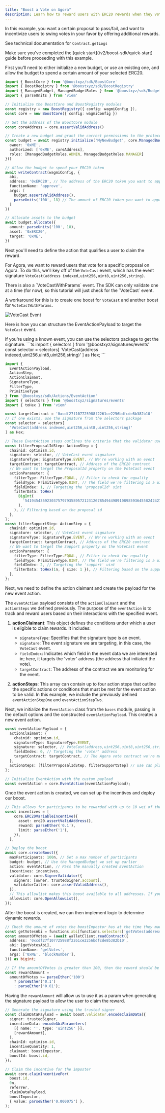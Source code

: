 ```yaml
---
title: "Boost a Vote on Agora"
description: Learn how to reward users with ERC20 rewards when they vote for/against a specific proposal
---
```


In this example, you want a certain proposal to pass/fail, and want to incentivize users to swing votes in your favor by offering additional rewards.

<Card title="See the code" icon="file-lines" href="https://sdk.boost.xyz/classes/Contract.html#getLogs">See technical documentation for `Contract.getLogs`</Card>

<Warning>
Make sure you've completed the [quick start](/v2/boost-sdk/quick-start) guide before proceeding with this example.
</Warning>

First you'll need to either initialize a new budget, or use an existing one, and allow the budget to spend a certain amount of your selected ERC20.

```ts
import { BoostCore } from '@boostxyz/sdk/BoostCore'
import { BoostRegistry } from '@boostxyz/sdk/BoostRegistry'
import { ManagedBudget, ManagedBudgetRoles } from '@boostxyz/sdk/Budgets/ManagedBudget'
import { parseUnits } from 'viem'

// Initialize the BoostCore and BoostRegistry modules
const registry = new BoostRegistry({ config: wagmiConfig }),
const core = new BoostCore({ config: wagmiConfig })

// Get the address of the BoostCore module
const coreAddress = core.assertValidAddress()

// Create a new budget and grant the correct permissions to the protocol
const budget = await registry.initialize('MyNewBudget', core.ManagedBudget({
  owner: '0xME',
  authorized: ['0xME', coreAddress],
  roles: [ManagedBudgetRoles.ADMIN, ManagedBudgetRoles.MANAGER]
}))

// Allow the budget to spend your ERC20 token
await writeContract(wagmiConfig, {
  abi,
  address: '0xERC20', // The address of the ERC20 token you want to approve
  functionName: 'approve',
  args: [
    budget.assertValidAddress(),
    parseUnits('100', 18) // The amount of ERC20 token you want to approve
  ]
})

// Allocate assets to the budget
await budget.allocate({
  amount: parseUnits('100', 18),
  asset: '0xERC20',
  target: '0xME',
})
```

Next you'll need to define the action that qualifies a user to claim the reward.

For Agora, we want to reward users that vote for a specific proposal on Agora. To do this, we'll key off of the `VoteCast` event,
which has the event signature `VoteCast(address indexed,uint256,uint8,uint256,string)`.

<Warning>
There is also a `VoteCastWithParams` event. The SDK can only validate one at a time (for now), so this tutorial will just check for the `VoteCast` event.

A workaround for this is to create one boost for `VoteCast` and another boost for `VoteCastWithParams`.
</Warning>

<Frame caption="'VoteCast' Event Structure. Take note of the proposalId and support fields which are at index 1 and 2.">
  <img src="/assets/event-vote-cast.png" alt="VoteCast Event" />
</Frame>

Here is how you can structure the EventActionPayload to target the `VoteCast` event.

<Tip>
  If you're using a known event, you can use the selectors package to get the signature.
    ```ts
    import { selectors } from '@boostxyz/signatures/events'
    const selector = selectors[
      'VoteCast(address indexed,uint256,uint8,uint256,string)'
    ] as Hex;
    ```
</Tip>

```ts
import {
  EventActionPayload,
  ActionStep,
  ActionClaimant,
  SignatureType,
  FilterType,
  PrimitiveType
} from '@boostxyz/sdk/Actions/EventAction'
import { selectors } from '@boostxyz/signatures/events'
import { toHex } from 'viem'

const targetContract = '0xcdf27f107725988f2261ce2256bdfcde8b382b10'
// If one exists, use the signature from the selectors package
const selector = selectors[
  'VoteCast(address indexed,uint256,uint8,uint256,string)'
] as Hex;

// These EventAction steps outlines the criteria that the validator uses to determine eligibility for reward redemption.
const filterProposalIdStep: ActionStep = {
  chainid: optimism.id,
  signature: selector, // VoteCast event signature
  signatureType: SignatureType.EVENT, // We're working with an event
  targetContract: targetContract, // Address of the ERC20 contract
  // We want to target the ProposalId property on the VoteCast event
  actionParameter: {
    filterType: FilterType.EQUAL, // Filter to check for equality
    fieldType: PrimitiveType.UINT, // The field we're filtering is a uint
    fieldIndex: 1, // Targeting the 'proposalId' uint
    filterData: toHex(
      BigInt(
        '54194543592303757979358957212312678549449891089859364558242427871997305750980',
      ),
    ), // Filtering based on the proposal id
  },
};
const filterSupportStep: ActionStep = {
  chainid: optimism.id,
  signature: selector, // VoteCast event signature
  signatureType: SignatureType.EVENT, // We're working with an event
  targetContract: targetContract, // Address of the ERC20 contract
  // We want to target the Support property on the VoteCast event
  actionParameter: {
    filterType: FilterType.EQUAL, // Filter to check for equality
    fieldType: PrimitiveType.UINT, // The field we're filtering is a uint
    fieldIndex: 2, // Targeting the 'support' uint
    filterData: toHex(1n, { size: 1 }), // Filtering based on the support value (uint8 is 1 byte)
  },
};
```


Next, we need to define the action claimant and create the payload for the new event action.

The `eventAction` payload consists of the `actionClaimant` and the `actionSteps` we defined previously.
The purpose of the `eventAction` is to track and reward users based on their interactions with the specified event.

1. **actionClaimant**: This object defines the conditions under which a user is eligible to claim rewards. It includes:
   - `signatureType`: Specifies that the signature type is an event.
   - `signature`: The event signature we are targeting, in this case, the `VoteCast` event.
   - `fieldIndex`: Indicates which field in the event data we are interested in; here, it targets the 'voter' address (the address that initiated the vote).
   - `targetContract`: The address of the contract we are monitoring for the event.

2. **actionSteps**: This array can contain up to four action steps that outline the specific actions or conditions that must be met for the event action to be valid. In this example, we include the previously defined `eventActionStepOne` and `eventActionStepTwo`.

Next, we initialize the `EventAction` class from the `bases` module, passing in the default options and the constructed `eventActionPayload`. This creates a new event action.

```ts
const eventActionPayload = {
  actionClaimant: {
    chainid: optimism.id,
    signatureType: SignatureType.EVENT,
    signature: selector, // VoteCast(address,uint256,uint8,uint256,string) event signature
    fieldIndex: 0, // Targeting the 'voter' address
    targetContract: targetContract, // The Agora vote contract we're monitoring
  },
  actionSteps: [filterProposalIdStep, filterSupportStep] // use can place up to 4 action steps
};

// Initialize EventAction with the custom payload
const eventAction = core.EventAction(eventActionPayload);
```

Once the event action is created, we can set up the incentives and deploy our boost.

```ts
// This allows for participants to be rewarded with up to 10 wei of the reward asset. The maximum amount of the rewards distributed by this incentive in this boost would be 100 wei
const incentives = [
    core.ERC20VariableIncentive({
      asset: erc20.assertValidAddress(),
      reward: parseEther('0.1'),
      limit: parseEther('1'),
    }),
  ],
```

```ts
// Deploy the boost
await core.createBoost({
  maxParticipants: 100n, // Set a max number of participants
  budget: budget, // Use the ManagedBudget we set up earlier
  action: eventAction, // Pass the manually created EventAction
  incentives: incentives,
  validator: core.SignerValidator({
    signers: [owner, trustedSigner.account],
    validatorCaller: core.assertValidAddress(),
  }),
  // This allowlist makes this boost available to all addresses. If you want to limit it to a specific address, you can use a SimpleAllowList
  allowList: core.OpenAllowList(),
});
```

After the boost is created, we can then implement logic to determine dynamic rewards.

```ts
// Check the amount of votes the boostImpostor has at the time they made the tx to vote
const getVotesAbi = functions.abi[functions.selectors['getVotes(address account, uint256 blockNumber) view returns (uint256)'] as '0x00000000000000000000000000000000000000000000000000000000eb9019d4']
const amountOfVotes = (await walletClient.readContract({
  address: '0xcdf27f107725988f2261ce2256bdfcde8b382b10',
  abi: [getVotesAbi],
  functionName: 'getVotes',
  args: ['0xME', 'blockNumber'],
})) as bigint;

// If the amountOfVotes is greater than 100, then the reward should be 0.1 ETH, otherwise it will be 0.01 ETH
const rewardAmount =
  amountOfVotes >= parseEther('100')
    ? parseEther('0.1')
    : parseEther('0.01');
```

Having the `rewardAmount` will allow us to use it as a param when generating the signature payload to allow the user to claim the reward.

```ts
// Generate the signature using the trusted signer
const claimDataPayload = await boost.validator.encodeClaimData({
  signer: trustedSigner,
  incentiveData: encodeAbiParameters(
    [{ name: '', type: 'uint256' }],
    [rewardAmount],
  ),
  chainId: optimism.id,
  incentiveQuantity: 1,
  claimant: boostImpostor,
  boostId: boost.id,
});

// Claim the incentive for the imposter
await core.claimIncentiveFor(
  boost.id,
  0n,
  referrer,
  claimDataPayload,
  boostImpostor,
  { value: parseEther('0.000075') },
);
```
